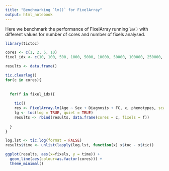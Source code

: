 ```yaml
---
title: "Benchmarking `lm()` for FixelArray"
output: html_notebook
---
```


Here we benchmark the performance of FixelArray running `lm()` with different values for number of cores and number of fixels analysed.

```r
library(tictoc)

cores <- c(1, 2, 5, 10)
fixel_idx <- c(10, 100, 500, 1000, 5000, 10000, 50000, 100000, 250000, 500000)

results <- data.frame()

tic.clearlog()
for(c in cores){
  
  
  for(f in fixel_idx){
    
    tic()
    res <- FixelArray.lm(Age ~ Sex + Diagnosis + FC, x, phenotypes, scalar = "FC", idx = 1:f, pbar = FALSE, n_cores = c, verbose = FALSE)
    lg <- toc(log = TRUE, quiet = TRUE)
    results <- rbind(results, data.frame(cores = c, fixels = f))
    
  }
}

log.lst <- tic.log(format = FALSE)
results$time <- unlist(lapply(log.lst, function(x) x$toc - x$tic))
```

```r
ggplot(results, aes(x=fixels, y = time)) + 
  geom_line(aes(colour=as.factor(cores))) +
  theme_minimal()
```



